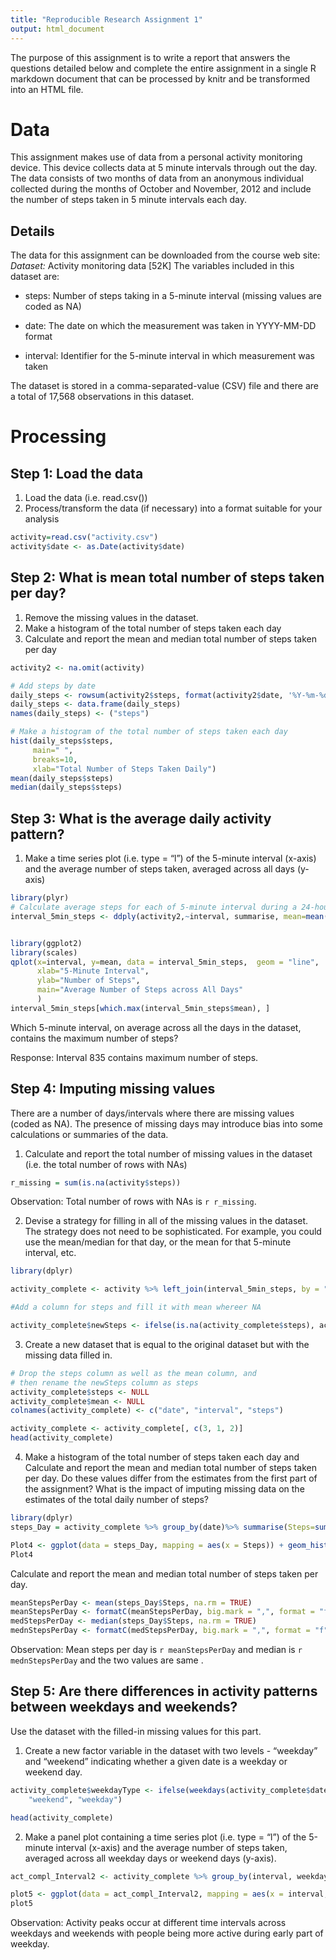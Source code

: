 ```yaml
---
title: "Reproducible Research Assignment 1"
output: html_document
---
```


The purpose of this assignment is to write a
report that answers the questions detailed below and complete the entire assignment in a single R markdown document that can be processed by knitr and be transformed into an HTML file.

# Data
This assignment makes use of data from a personal activity monitoring device.
This device collects data at 5 minute intervals through out the day. The data
consists of two months of data from an anonymous individual collected during
the months of October and November, 2012 and include the number of steps
taken in 5 minute intervals each day.

## Details
The data for this assignment can be downloaded from the course web site:
*Dataset:* Activity monitoring data [52K]
The variables included in this dataset are:

* steps: Number of steps taking in a 5-minute interval (missing values are
coded as NA)

* date: The date on which the measurement was taken in YYYY-MM-DD
format

* interval: Identifier for the 5-minute interval in which measurement was
taken

The dataset is stored in a comma-separated-value (CSV) file and there are a
total of 17,568 observations in this dataset.


# Processing
## Step 1: Load the data
1. Load the data (i.e. read.csv())
2. Process/transform the data (if necessary) into a format suitable for your
analysis

```r

activity=read.csv("activity.csv")
activity$date <- as.Date(activity$date) 

```

## Step 2: What is mean total number of steps taken per day?
1. Remove the missing values in the dataset.
2. Make a histogram of the total number of steps taken each day
3. Calculate and report the mean and median total number of steps taken
per day


```r
activity2 <- na.omit(activity) 

# Add steps by date
daily_steps <- rowsum(activity2$steps, format(activity2$date, '%Y-%m-%d')) 
daily_steps <- data.frame(daily_steps) 
names(daily_steps) <- ("steps") 

# Make a histogram of the total number of steps taken each day
hist(daily_steps$steps, 
     main=" ",
     breaks=10,
     xlab="Total Number of Steps Taken Daily")
mean(daily_steps$steps)
median(daily_steps$steps)


```

## Step 3: What is the average daily activity pattern?
1. Make a time series plot (i.e. type = "l") of the 5-minute interval (x-axis)
and the average number of steps taken, averaged across all days (y-axis)



```r
library(plyr)
# Calculate average steps for each of 5-minute interval during a 24-hour period
interval_5min_steps <- ddply(activity2,~interval, summarise, mean=mean(steps))


library(ggplot2)
library(scales)
qplot(x=interval, y=mean, data = interval_5min_steps,  geom = "line",
      xlab="5-Minute Interval",
      ylab="Number of Steps",
      main="Average Number of Steps across All Days"
      )
interval_5min_steps[which.max(interval_5min_steps$mean), ]
```

Which 5-minute interval, on average across all the days in the dataset,
contains the maximum number of steps?

Response: Interval 835 contains maximum number of steps.

## Step 4: Imputing missing values
There are a number of days/intervals where there are missing values
(coded as NA). The presence of missing days may introduce bias into some
calculations or summaries of the data.

1. Calculate and report the total number of missing values in the dataset
(i.e. the total number of rows with NAs)

```r
r_missing = sum(is.na(activity$steps))
```

Observation: Total number of rows with NAs is `r r_missing`. 



2. Devise a strategy for filling in all of the missing values in the dataset. The
strategy does not need to be sophisticated. For example, you could use
the mean/median for that day, or the mean for that 5-minute interval, etc.

```r
library(dplyr)

activity_complete <- activity %>% left_join(interval_5min_steps, by = "interval")

#Add a column for steps and fill it with mean whereer NA

activity_complete$newSteps <- ifelse(is.na(activity_complete$steps), activity_complete$mean, activity_complete$steps)


```




3. Create a new dataset that is equal to the original dataset but with the
missing data filled in.

```r
# Drop the steps column as well as the mean column, and
# then rename the newSteps column as steps
activity_complete$steps <- NULL
activity_complete$mean <- NULL
colnames(activity_complete) <- c("date", "interval", "steps")

activity_complete <- activity_complete[, c(3, 1, 2)]
head(activity_complete)

```

4. Make a histogram of the total number of steps taken each day and Calculate
and report the mean and median total number of steps taken per day. Do
these values differ from the estimates from the first part of the assignment?
What is the impact of imputing missing data on the estimates of the total
daily number of steps?

```r
library(dplyr)
steps_Day = activity_complete %>% group_by(date)%>% summarise(Steps=sum(steps))

Plot4 <- ggplot(data = steps_Day, mapping = aes(x = Steps)) + geom_histogram(fill = "red", colour = "black") + scale_x_continuous("Steps per Day", labels = comma) + scale_y_continuous("Frequency") + ggtitle("Total Number of Steps Per Day - Cleansed")
Plot4


```

Calculate and report the mean and median total number of steps taken per day.


```r
meanStepsPerDay <- mean(steps_Day$Steps, na.rm = TRUE)
meanStepsPerDay <- formatC(meanStepsPerDay, big.mark = ",", format = "f", digits = 0)
medStepsPerDay <- median(steps_Day$Steps, na.rm = TRUE)
mednStepsPerDay <- formatC(medStepsPerDay, big.mark = ",", format = "f", digits = 0)


```

Observation: Mean steps per day is `r meanStepsPerDay` and median is `r mednStepsPerDay` and the two values are same . 



## Step 5: Are there differences in activity patterns between weekdays and weekends?

Use the dataset with the filled-in missing values for this part.

1. Create a new factor variable in the dataset with two levels - "weekday"
and "weekend" indicating whether a given date is a weekday or weekend day.



```r
activity_complete$weekdayType <- ifelse(weekdays(activity_complete$date) %in% c("Satuday", "Sunday"), 
    "weekend", "weekday")

head(activity_complete)


```


2. Make a panel plot containing a time series plot (i.e. type = "l") of the
5-minute interval (x-axis) and the average number of steps taken, averaged
across all weekday days or weekend days (y-axis). 


```r
act_compl_Interval2 <- activity_complete %>% group_by(interval, weekdayType) %>% summarise(meanSteps = mean(steps, na.rm = TRUE))

plot5 <- ggplot(data = act_compl_Interval2, mapping = aes(x = interval, y = meanSteps)) +  geom_line() + facet_grid(weekdayType ~ .) + scale_x_continuous("Interval (Days)", breaks = seq(min(act_compl_Interval2$interval), max(act_compl_Interval2$interval), 100)) + scale_y_continuous("Average Number of Steps") + ggtitle("Average Number of Steps by Interval")
plot5

```

Observation: Activity peaks occur at different time intervals across weekdays and weekends with people being more active during early part of weekday. 
